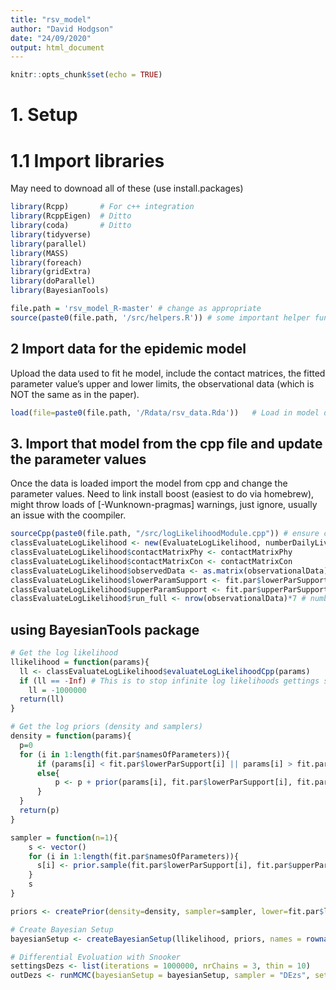 ```yaml
---
title: "rsv_model"
author: "David Hodgson"
date: "24/09/2020"
output: html_document
---
```


```r
knitr::opts_chunk$set(echo = TRUE)
```

# 1. Setup 
# 1.1 Import libraries
May need to downoad all of these (use install.packages)
```r
library(Rcpp)       # For c++ integration
library(RcppEigen)  # Ditto
library(coda)       # Ditto
library(tidyverse)
library(parallel)
library(MASS)
library(foreach)
library(gridExtra)
library(doParallel)
library(BayesianTools)

file.path = 'rsv_model_R-master' # change as appropriate
source(paste0(file.path, '/src/helpers.R')) # some important helper functions
```


## 2 Import data for the epidemic model 
Upload the data used to fit he model, include the contact matrices, the fitted parameter value's upper and lower limits, the observational data (which is NOT the same as in the paper).
```r

load(file=paste0(file.path, '/Rdata/rsv_data.Rda'))   # Load in model data, including observation data (which is made up (not the same as I used in the paper).

```

## 3. Import that model from the cpp file and update the parameter values 
Once the data is loaded import the model from cpp and change the parameter values.
Need to link install boost (easiest to do via homebrew), might throw loads of [-Wunknown-pragmas] warnings, just ignore, usually an issue with the coompiler.
```r

sourceCpp(paste0(file.path, "/src/logLikelihoodModule.cpp")) # ensure c++14 is enabled
classEvaluateLogLikelihood <- new(EvaluateLogLikelihood, numberDailyLiveBirths, population, ageGroupBoundary) # Calls class
classEvaluateLogLikelihood$contactMatrixPhy <- contactMatrixPhy 
classEvaluateLogLikelihood$contactMatrixCon <- contactMatrixCon
classEvaluateLogLikelihood$observedData <- as.matrix(observationalData)
classEvaluateLogLikelihood$lowerParamSupport <- fit.par$lowerParSupport
classEvaluateLogLikelihood$upperParamSupport <- fit.par$upperParSupport
classEvaluateLogLikelihood$run_full <- nrow(observationalData)*7 # number of days to fit the data and model to

```

## using BayesianTools package

```r

# Get the log likelihood
llikelihood = function(params){
  ll <- classEvaluateLogLikelihood$evaluateLogLikelihoodCpp(params)
  if (ll == -Inf) # This is to stop infinite log likelihoods gettings stuck
    ll = -1000000
  return(ll)
}

# Get the log priors (density and samplers)
density = function(params){
  p=0
  for (i in 1:length(fit.par$namesOfParameters)){
      if (params[i] < fit.par$lowerParSupport[i] || params[i] > fit.par$upperParSupport[i]){ return(log(0)) }
      else{
          p <- p + prior(params[i], fit.par$lowerParSupport[i], fit.par$upperParSupport[i], priorDistDensity[[i]], TRUE, priorDistPar1[i], priorDistPar2[i])
      }
  }
  return(p)
}

sampler = function(n=1){
    s <- vector()
    for (i in 1:length(fit.par$namesOfParameters)){
      s[i] <- prior.sample(fit.par$lowerParSupport[i], fit.par$upperParSupport[i], priorDistSample[[i]], priorDistPar1[i], priorDistPar2[i])
    }
    s
}

priors <- createPrior(density=density, sampler=sampler, lower=fit.par$lowerParSupport, upper = fit.par$upperParSupport)

# Create Bayesian Setup
bayesianSetup <- createBayesianSetup(llikelihood, priors, names = rownames(fit.par$namesOfParameters))
```

```r

# Differential Evoluation with Snooker
settingsDezs <- list(iterations = 1000000, nrChains = 3, thin = 10)
outDezs <- runMCMC(bayesianSetup = bayesianSetup, sampler = "DEzs", settings = settingsDezs) 

```